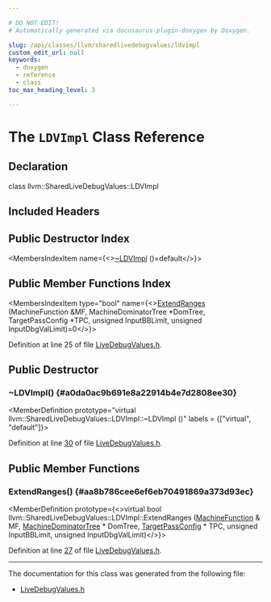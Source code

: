 ```yaml
---

# DO NOT EDIT!
# Automatically generated via docusaurus-plugin-doxygen by Doxygen.

slug: /api/classes/llvm/sharedlivedebugvalues/ldvimpl
custom_edit_url: null
keywords:
  - doxygen
  - reference
  - class
toc_max_heading_level: 3

---
```





# The `LDVImpl` Class Reference

<DoxygenPage pluginConfig={pluginConfig}>



## Declaration

<CodeBlock>class llvm::SharedLiveDebugValues::LDVImpl</CodeBlock>

## Included Headers

<IncludesList>
<IncludesListItem
  filePath="CodeGen/LiveDebugValues/LiveDebugValues.h"
  permalink="/docs/api/files/lib/lib/codegen/lib/codegen/livedebugvalues/livedebugvalues-h"
  isLocal="true" />
</IncludesList>

## Public Destructor Index

<MembersIndex>

<MembersIndexItem
  name={<><a href="#a0da0ac9b691e8a22914b4e7d2808ee30">~LDVImpl</a> ()=default</>}>
</MembersIndexItem>

</MembersIndex>

## Public Member Functions Index

<MembersIndex>

<MembersIndexItem
  type="bool"
  name={<><a href="#aa8b786cee6ef6eb70491869a373d93ec">ExtendRanges</a> (MachineFunction &amp;MF, MachineDominatorTree &#42;DomTree, TargetPassConfig &#42;TPC, unsigned InputBBLimit, unsigned InputDbgValLimit)=0</>}>
</MembersIndexItem>

</MembersIndex>


Definition at line 25 of file <a href="/docs/api/files/lib/lib/codegen/lib/codegen/livedebugvalues/livedebugvalues-h">LiveDebugValues.h</a>.

<SectionDefinition>

## Public Destructor

### ~LDVImpl() {#a0da0ac9b691e8a22914b4e7d2808ee30}

<MemberDefinition
  prototype="virtual llvm::SharedLiveDebugValues::LDVImpl::~LDVImpl ()"
  labels = {["virtual", "default"]}>

Definition at line <a href="/docs/api/files/lib/lib/codegen/lib/codegen/livedebugvalues/livedebugvalues-h/#l00030">30</a> of file <a href="/docs/api/files/lib/lib/codegen/lib/codegen/livedebugvalues/livedebugvalues-h">LiveDebugValues.h</a>.
</MemberDefinition>

</SectionDefinition>

<SectionDefinition>

## Public Member Functions

### ExtendRanges() {#aa8b786cee6ef6eb70491869a373d93ec}

<MemberDefinition
  prototype={<>virtual bool llvm::SharedLiveDebugValues::LDVImpl::ExtendRanges (<a href="/docs/api/classes/llvm/machinefunction">MachineFunction</a> &amp; MF, <a href="/docs/api/classes/llvm/machinedominatortree">MachineDominatorTree</a> &#42; DomTree, <a href="/docs/api/classes/llvm/targetpassconfig">TargetPassConfig</a> &#42; TPC, unsigned InputBBLimit, unsigned InputDbgValLimit)</>}>

Definition at line <a href="/docs/api/files/lib/lib/codegen/lib/codegen/livedebugvalues/livedebugvalues-h/#l00027">27</a> of file <a href="/docs/api/files/lib/lib/codegen/lib/codegen/livedebugvalues/livedebugvalues-h">LiveDebugValues.h</a>.
</MemberDefinition>

</SectionDefinition>

<hr/>

The documentation for this class was generated from the following file:

<ul>
<li><a href="/docs/api/files/lib/lib/codegen/lib/codegen/livedebugvalues/livedebugvalues-h">LiveDebugValues.h</a></li>
</ul>

</DoxygenPage>
